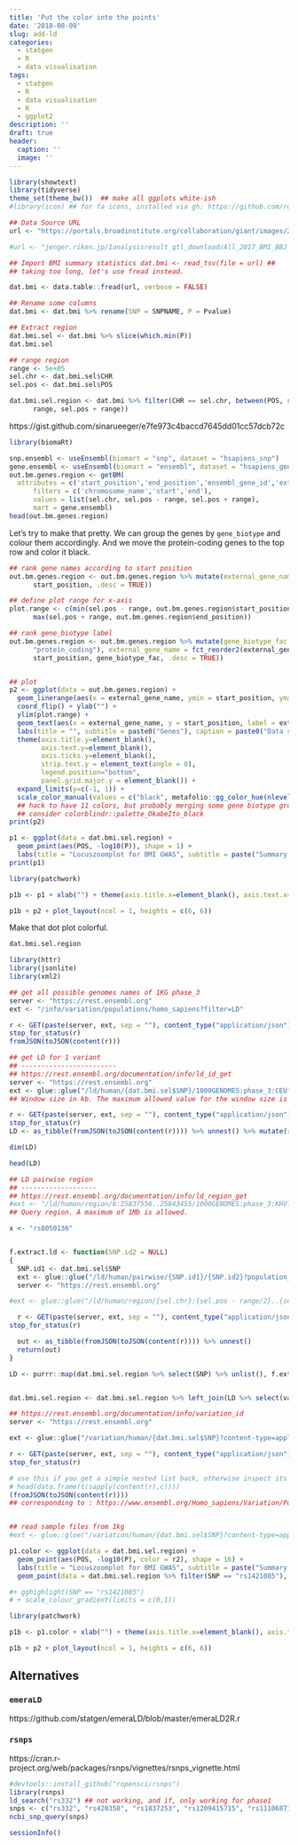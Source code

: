 ```yaml
---
title: 'Put the color into the points'
date: '2018-08-09'
slug: add-ld
categories: 
  - statgen
  - R
  - data visualisation
tags: 
  - statgen
  - R
  - data visualisation
  - R
  - ggplot2
description: ''
draft: true
header:
  caption: ''
  image: ''
---
```



```r
library(showtext)
library(tidyverse)
theme_set(theme_bw())  ## make all ggplots white-ish
#library(icon) ## for fa icons, installed via gh: https://github.com/ropenscilabs/icon
```

```r

## Data Source URL
url <- "https://portals.broadinstitute.org/collaboration/giant/images/2/21/BMI_All_ancestry.fmt.gzip"

#url <- "jenger.riken.jp/1analysisresult_qtl_download/All_2017_BMI_BBJ_autosome.txt.gz"

## Import BMI summary statistics dat.bmi <- read_tsv(file = url) ##
## taking too long, let's use fread instead.

dat.bmi <- data.table::fread(url, verbose = FALSE)

## Rename some columns
dat.bmi <- dat.bmi %>% rename(SNP = SNPNAME, P = Pvalue)

## Extract region
dat.bmi.sel <- dat.bmi %>% slice(which.min(P))
dat.bmi.sel

## range region
range <- 5e+05
sel.chr <- dat.bmi.sel$CHR
sel.pos <- dat.bmi.sel$POS

dat.bmi.sel.region <- dat.bmi %>% filter(CHR == sel.chr, between(POS, sel.pos - 
      range, sel.pos + range))

```

https://gist.github.com/sinarueeger/e7fe973c4baccd7645dd01cc57dcb72c


```r

library(biomaRt) 

snp.ensembl <- useEnsembl(biomart = "snp", dataset = "hsapiens_snp")
gene.ensembl <- useEnsembl(biomart = "ensembl", dataset = "hsapiens_gene_ensembl", GRCh = 37) # we will need an additional mart for genes
out.bm.genes.region <- getBM(
  attributes = c('start_position','end_position','ensembl_gene_id','external_gene_name', 'gene_biotype'), 
      filters = c('chromosome_name','start','end'), 
      values = list(sel.chr, sel.pos - range, sel.pos + range), 
      mart = gene.ensembl)
head(out.bm.genes.region)

```


Let's try to make that pretty. We can group the genes by `gene_biotype` and colour them accordingly. And we move the protein-coding genes to the top row and color it black.

```r


## rank gene names according to start position
out.bm.genes.region <- out.bm.genes.region %>% mutate(external_gene_name = fct_reorder(external_gene_name, 
      start_position, .desc = TRUE))

## define plot range for x-axis
plot.range <- c(min(sel.pos - range, out.bm.genes.region$start_position), 
      max(sel.pos + range, out.bm.genes.region$end_position))

## rank gene_biotype label
out.bm.genes.region <- out.bm.genes.region %>% mutate(gene_biotype_fac = fct_relevel(as.factor(gene_biotype), 
      "protein_coding"), external_gene_name = fct_reorder2(external_gene_name, 
      start_position, gene_biotype_fac, .desc = TRUE))


## plot
p2 <- ggplot(data = out.bm.genes.region) + 
  geom_linerange(aes(x = external_gene_name, ymin = start_position, ymax = end_position, colour = gene_biotype_fac, group = gene_biotype_fac)) +
  coord_flip() + ylab("") +
  ylim(plot.range) + 
  geom_text(aes(x = external_gene_name, y = start_position, label = external_gene_name, colour = gene_biotype_fac), fontface = 2, alpha = I(0.7), hjust = "right", size= 2.5) + 
  labs(title = "", subtitle = paste0("Genes"), caption = paste0("Data source: ", gene.ensembl@host, " + Data set: ", gene.ensembl@dataset), color = "Gene Biotype") +
  theme(axis.title.y=element_blank(),
        axis.text.y=element_blank(),
        axis.ticks.y=element_blank(), 
        strip.text.y = element_text(angle = 0),
        legend.position="bottom", 
        panel.grid.major.y = element_blank()) + 
  expand_limits(y=c(-1, 1)) +
  scale_color_manual(values = c("black", metafolio::gg_color_hue(nlevels(out.bm.genes.region$gene_biotype_fac)-1)))
  ## hack to have 11 colors, but probably merging some gene biotype groups could make sense too. 
  ## consider colorblindr::palette_OkabeIto_black
print(p2)

```



```r

p1 <- ggplot(data = dat.bmi.sel.region) + 
  geom_point(aes(POS, -log10(P)), shape = 1) + 
  labs(title = "Locuszoomplot for BMI GWAS", subtitle = paste("Summary   statistics for chromosome", sel.chr, "from", format((sel.pos - range), big.mark = "'"), "to", format((sel.pos + range), big.mark = "'"), "bp"), caption = paste("Data source:", url))
print(p1)

```




```r

library(patchwork)

p1b <- p1 + xlab("") + theme(axis.title.x=element_blank(), axis.text.x=element_blank(), axis.ticks.x=element_blank()) + xlim(plot.range)

p1b + p2 + plot_layout(ncol = 1, heights = c(6, 6))

```



Make that dot plot colorful. 


```r
dat.bmi.sel.region

library(httr)
library(jsonlite)
library(xml2)

## get all possible genomes names of 1KG phase_3
server <- "https://rest.ensembl.org"
ext <- "/info/variation/populations/homo_sapiens?filter=LD"

r <- GET(paste(server, ext, sep = ""), content_type("application/json"))
stop_for_status(r)
fromJSON(toJSON(content(r)))

## get LD for 1 variant
## ------------------------
## https://rest.ensembl.org/documentation/info/ld_id_get
server <- "https://rest.ensembl.org"
ext <- glue::glue("/ld/human/{dat.bmi.sel$SNP}/1000GENOMES:phase_3:CEU?;window_size=5000")
## Window size in kb. The maximum allowed value for the window size is 500 kb. LD is computed for the given variant and all variants that are located within the specified window.

r <- GET(paste(server, ext, sep = ""), content_type("application/json"))
stop_for_status(r)
LD <- as_tibble(fromJSON(toJSON(content(r)))) %>% unnest() %>% mutate(r2 = as.numeric(r2))

dim(LD)

head(LD)


```

```r


## LD pairwise region
## -------------------
## https://rest.ensembl.org/documentation/info/ld_region_get
#ext <- "/ld/human/region/6:25837556..25843455/1000GENOMES:phase_3:KHV?"
## Query region. A maximum of 1Mb is allowed.

x <- "rs8050136"


f.extract.ld <- function(SNP.id2 = NULL)
{
  SNP.id1 <- dat.bmi.sel$SNP
  ext <- glue::glue("/ld/human/pairwise/{SNP.id1}/{SNP.id2}?population_name=1000GENOMES:phase_3:CEU")
  server <- "https://rest.ensembl.org"

#ext <- glue::glue("/ld/human/region/{sel.chr}:{sel.pos - range/2}..{sel.pos + range/2}/1000GENOMES:phase_3:CEU?") ##>> timing out, not working

  r <- GET(paste(server, ext, sep = ""), content_type("application/json"))
stop_for_status(r)

  out <- as_tibble(fromJSON(toJSON(content(r)))) %>% unnest()
  return(out)
}

LD <- purrr::map(dat.bmi.sel.region %>% select(SNP) %>% unlist(), f.extract.ld) %>% mutate(r2 = as.numeric(r2)) %>% bind_rows() %>% unnest()


dat.bmi.sel.region <- dat.bmi.sel.region %>% left_join(LD %>% select(variation2, r2), by = c("SNP" = "variation2"))


```




```r

## https://rest.ensembl.org/documentation/info/variation_id
server <- "https://rest.ensembl.org"

ext <- glue::glue("/variation/human/{dat.bmi.sel$SNP}?content-type=application/json;population_genotypes=1")

r <- GET(paste(server, ext, sep = ""), content_type("application/json"))
stop_for_status(r)

# use this if you get a simple nested list back, otherwise inspect its structure
# head(data.frame(t(sapply(content(r),c))))
(fromJSON(toJSON(content(r))))
## corresponding to : https://www.ensembl.org/Homo_sapiens/Variation/Population?db=core;r=16:53766542-53767542;v=rs1421085;vdb=variation;vf=984887


## read sample files from 1kg
#ext <- glue::glue("/variation/human/{dat.bmi.sel$SNP}?content-type=application/json;genotypes=1")

```

```r

p1.color <- ggplot(data = dat.bmi.sel.region) + 
  geom_point(aes(POS, -log10(P), color = r2), shape = 16) + 
  labs(title = "Locuszoomplot for BMI GWAS", subtitle = paste("Summary statistics for chromosome", sel.chr, "from", format((sel.pos - range), big.mark = "'"), "to", format((sel.pos + range), big.mark = "'"), "bp"), caption = paste("Data source:", url)) +
  geom_point(data = dat.bmi.sel.region %>% filter(SNP == "rs1421085"), aes(POS, -log10(P)), color = "black", shape = 16) + scale_color_distiller(type = "div", palette = "Spectral", limits = c(0,1))

#+ gghighlight(SNP == "rs1421085")
# + scale_colour_gradient(limits = c(0,1))

```


```r

library(patchwork)

p1b <- p1.color + xlab("") + theme(axis.title.x=element_blank(), axis.text.x=element_blank(), axis.ticks.x=element_blank()) + xlim(plot.range)

p1b + p2 + plot_layout(ncol = 1, heights = c(6, 6))

```







## Alternatives

### `emeraLD`

https://github.com/statgen/emeraLD/blob/master/emeraLD2R.r

### `rsnps`

https://cran.r-project.org/web/packages/rsnps/vignettes/rsnps_vignette.html

```r
#devtools::install_github("ropensci/rsnps")
library(rsnps)
ld_search("rs332") ## not working, and if, only working for phase1
snps <- c("rs332", "rs420358", "rs1837253", "rs1209415715", "rs111068718")
ncbi_snp_query(snps)
```







```r
sessionInfo()
```